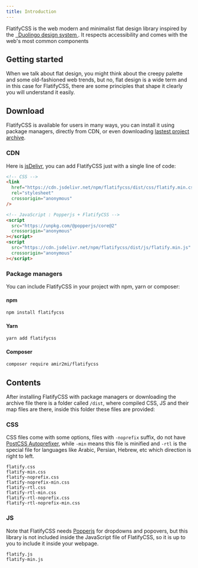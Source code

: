 ```yaml
---
title: Introduction
---
```


<p className="size-lg weight-medium">
  FlatifyCSS is the web modern and minimalist flat design library inspired by
  the
  <a href="https://design.duolingo.com/" rel="nofollow" target="_blank">
    &nbsp; Duolingo design system
  </a>. It respects accessibility and comes with the web's most common components
</p>

## Getting started

When we talk about flat design, you might think about the creepy palette and some old-fashioned web trends, but no, flat design is a wide term and in this case for FlatifyCSS, there are some principles that shape it clearly you will understand it easily.

## Download

FlatifyCSS is available for users in many ways, you can install it using package managers, directly from CDN, or even downloading [lastest project archive](https://github.com/amir2mi/flatifycss/archive/master.zip).

### CDN

Here is [jsDelivr](https://www.jsdelivr.com/), you can add FlatifyCSS just with a single line of code:

```html title="index.html"
<!-- CSS -->
<link
  href="https://cdn.jsdelivr.net/npm/flatifycss/dist/css/flatify.min.css"
  rel="stylesheet"
  crossorigin="anonymous"
/>

<!-- JavaScript : Popperjs + FlatifyCSS -->
<script
  src="https://unpkg.com/@popperjs/core@2"
  crossorigin="anonymous"
></script>
<script
  src="https://cdn.jsdelivr.net/npm/flatifycss/dist/js/flatify.min.js"
  crossorigin="anonymous"
></script>
```

### Package managers

You can include FlatifyCSS in your project with npm, yarn or composer:

#### npm

```bash title="command line"
npm install flatifycss
```

#### Yarn

```bash title="command line"
yarn add flatifycss
```

#### Composer

```bash title="command line"
composer require amir2mi/flatifycss
```

## Contents

After installing FlatifyCSS with package managers or downloading the archive file there is a folder called `/dist`, where compiled CSS, JS and their map files are there, inside this folder these files are provided:

### CSS

CSS files come with some options, files with `-noprefix` suffix, do not have [PostCSS Autoprefixer](https://github.com/postcss/autoprefixer), while `-min` means this file is minified and `-rtl` is the special file for languages like Arabic, Persian, Hebrew, etc which direction is right to left.

`flatify.css`  
`flatify-min.css`  
`flatify-noprefix.css`  
`flatify-noprefix-min.css`  
`flatify-rtl.css`  
`flatify-rtl-min.css`  
`flatify-rtl-noprefix.css`  
`flatify-rtl-noprefix-min.css`

### JS

Note that FlatifyCSS needs [Popperjs](https://popper.js.org/) for dropdowns and popovers, but this library is not included inside the JavaScript file of FlatifyCSS, so it is up to you to include it inside your webpage.

`flatify.js`  
`flatify-min.js`
